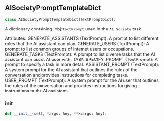 <a id="camel.prompts.ai_society"></a>

<a id="camel.prompts.ai_society.AISocietyPromptTemplateDict"></a>

## AISocietyPromptTemplateDict

```python
class AISocietyPromptTemplateDict(TextPromptDict):
```

A dictionary containing :obj:`TextPrompt` used in the `AI Society`
task.

Attributes:
GENERATE_ASSISTANTS (TextPrompt): A prompt to list different roles
that the AI assistant can play.
GENERATE_USERS (TextPrompt): A prompt to list common groups of
internet users or occupations.
GENERATE_TASKS (TextPrompt): A prompt to list diverse tasks that
the AI assistant can assist AI user with.
TASK_SPECIFY_PROMPT (TextPrompt): A prompt to specify a task in more
detail.
ASSISTANT_PROMPT (TextPrompt): A system prompt for the AI assistant
that outlines the rules of the conversation and provides
instructions for completing tasks.
USER_PROMPT (TextPrompt): A system prompt for the AI user that
outlines the rules of the conversation and provides instructions
for giving instructions to the AI assistant.

<a id="camel.prompts.ai_society.AISocietyPromptTemplateDict.__init__"></a>

### __init__

```python
def __init__(self, *args: Any, **kwargs: Any):
```

